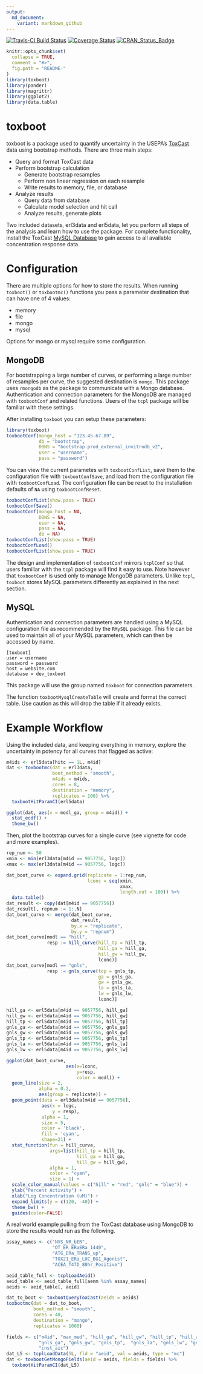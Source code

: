 ```yaml
---
output:
  md_document:
    variant: markdown_github
---
```


<!-- README.md is generated from README.Rmd. Please edit that file -->

[![Travis-CI Build Status](https://travis-ci.org/ericwatt/toxboot.svg?branch=master)](https://travis-ci.org/ericwatt/toxboot)
[![Coverage Status](https://img.shields.io/codecov/c/github/ericwatt/toxboot/master.svg)](https://codecov.io/github/ericwatt/toxboot?branch=master)
[![CRAN_Status_Badge](http://www.r-pkg.org/badges/version/toxboot)](https://cran.r-project.org/package=toxboot)

```r
knitr::opts_chunk$set(
  collapse = TRUE,
  comment = "#>",
  fig.path = "README-"
)
library(toxboot)
library(pander)
library(magrittr)
library(ggplot2)
library(data.table)
```

# toxboot

toxboot is a package used to quantify uncertainty in the USEPA's [ToxCast](https://www.epa.gov/chemical-research/toxicity-forecaster-toxcasttm-data) data using bootstrap methods. 
There are three main steps:

* Query and format ToxCast data
* Perform bootstrap calculation
    + Generate bootstrap resamples
    + Perform non linear regression on each resample
    + Write results to memory, file, or database
* Analyze results
    + Query data from database
    + Calculate model selection and hit call
    + Analyze results, generate plots
    
Two included datasets, erl3data and erl5data, let you perform all steps of the analysis and learn how to use the package. 
For complete functionality, install the ToxCast [MySQL Database](ftp://newftp.epa.gov/comptox/High_Throughput_Screening_Data/MySQL_Data) to gain access to all available concentration response data.

# Configuration

There are multiple options for how to store the results. When running `toxboot()` or `toxbootmc()` functions you pass a parameter destination that can have one of 4 values:

* memory
* file
* mongo
* mysql

Options for mongo or mysql require some configuration.

## MongoDB

For bootstrapping a large number of curves, or performing a large number of resamples per curve, the suggested destination is `mongo`. 
This package uses `rmongodb` as the package to communicate with a Mongo database. 
Authentication and connection parameters for the MongoDB are managed with `toxbootConf` and related functions. 
Users of the `tcpl` package will be familiar with these settings.

After installing `toxboot` you can setup these parameters:

```r
library(toxboot)
toxbootConf(mongo_host = "123.45.67.89",
            db = "bootstrap",
            DBNS = "bootstrap.prod_external_invitrodb_v2",
            user = "username",
            pass = "password")
```

You can view the current parametes with `toxbootConfList`, save them to the configuration file with `toxbootConfSave`, and load from the configuration file with `toxbootConfLoad`. 
The configuration file can be reset to the installation defaults of `NA` using `toxbootConfReset`.

```r
toxbootConfList(show.pass = TRUE)
toxbootConfSave()
toxbootConf(mongo_host = NA, 
            DBNS = NA, 
            user = NA, 
            pass = NA, 
            db = NA)
toxbootConfList(show.pass = TRUE)
toxbootConfLoad()
toxbootConfList(show.pass = TRUE)
```

The design and implementation of `toxbootConf` mirrors `tcplConf` so that users familiar with the `tcpl` package will find it easy to use. 
Note however that `toxbootConf` is used only to manage MongoDB parameters. 
Unlike `tcpl`, `toxboot` stores MySQL parameters differently as explained in the next section.

## MySQL

Authentication and connection parameters are handled using a MySQL configuration file as recommended by the `RMySQL` package. 
This file can be used to maintain all of your MySQL parameters, which can then be accessed by name.

```
[toxboot]
user = username
password = password
host = website.com
database = dev_toxboot
```

This package will use the group named `toxboot` for connection parameters.

The function `toxbootMysqlCreateTable` will create and format the correct table.
Use caution as this will drop the table if it already exists.

# Example Workflow

Using the included data, and keeping everything in memory, explore the uncertainty in potency for all curves that flagged as active:

```r
m4ids <- erl5data[hitc == 1L, m4id]
dat <- toxbootmc(dat = erl3data, 
                 boot_method = "smooth",
                 m4ids = m4ids,
                 cores = 8, 
                 destination = "memory", 
                 replicates = 100) %>%
  toxbootHitParamCI(erl5data)

ggplot(dat, aes(x = modl_ga, group = m4id)) + 
  stat_ecdf() + 
  theme_bw()
```

Then, plot the bootstrap curves for a single curve (see vignette for code and more examples).

```r
rep_num <- 50
xmin <- min(erl3data[m4id == 9057756, logc])
xmax <- max(erl3data[m4id == 9057756, logc])

dat_boot_curve <- expand.grid(replicate = 1:rep_num,
                              lconc = seq(xmin,
                                          xmax,
                                          length.out = 100)) %>%
  data.table()
dat_result <- copy(dat[m4id == 9057756])
dat_result[, repnum := 1:.N]
dat_boot_curve <- merge(dat_boot_curve,
                        dat_result,
                        by.x = "replicate",
                        by.y = "repnum")
dat_boot_curve[modl == "hill", 
               resp := hill_curve(hill_tp = hill_tp, 
                                  hill_ga = hill_ga, 
                                  hill_gw = hill_gw, 
                                  lconc)]
dat_boot_curve[modl == "gnls", 
               resp := gnls_curve(top = gnls_tp, 
                                  ga = gnls_ga, 
                                  gw = gnls_gw, 
                                  la = gnls_la, 
                                  lw = gnls_lw, 
                                  lconc)]

hill_ga <- erl5data[m4id == 9057756, hill_ga]
hill_gw <- erl5data[m4id == 9057756, hill_gw]
hill_tp <- erl5data[m4id == 9057756, hill_tp]
gnls_ga <- erl5data[m4id == 9057756, gnls_ga]
gnls_gw <- erl5data[m4id == 9057756, gnls_gw]
gnls_tp <- erl5data[m4id == 9057756, gnls_tp]
gnls_la <- erl5data[m4id == 9057756, gnls_la]
gnls_lw <- erl5data[m4id == 9057756, gnls_lw]

ggplot(dat_boot_curve, 
                      aes(x=lconc, 
                          y=resp,
                          color = modl)) +
  geom_line(size = 2,
            alpha = 0.2,
            aes(group = replicate)) +
  geom_point(data = erl3data[m4id == 9057756],
             aes(x = logc,
                 y = resp),
             alpha = 1,
             size = 5,
             color = 'black', 
             fill = 'cyan', 
             shape=21) +
  stat_function(fun = hill_curve, 
                args=list(hill_tp = hill_tp, 
                          hill_ga = hill_ga, 
                          hill_gw = hill_gw),
                alpha = 1,
                color = "cyan", 
                size = 1) +
  scale_color_manual(values = c("hill" = "red", "gnls" = "blue")) +
  ylab("Percent Activity") +
  xlab("Log Concentration (uM)") +
  expand_limits(y = c(120, -40)) +
  theme_bw() +
  guides(color=FALSE)
```

A real world example pulling from the ToxCast database using MongoDB to store the results would run as the following.

```r
assay_names <- c("NVS_NR_bER",
                 "OT_ER_ERaERa_1440",
                 "ATG_ERa_TRANS_up",
                 "TOX21_ERa_LUC_BG1_Agonist",
                 "ACEA_T47D_80hr_Positive")

aeid_table_full <- tcplLoadAeid()
aeid_table <- aeid_table_full[aenm %in% assay_names]
aeids <- aeid_table[, aeid]

dat_to_boot <- toxbootQueryToxCast(aeids = aeids)
toxbootmc(dat = dat_to_boot, 
          boot_method = "smooth",
          cores = 40, 
          destination = "mongo", 
          replicates = 1000) 

fields <- c("m4id", "max_med", "hill_ga", "hill_gw", "hill_tp", "hill_aic", 
            "gnls_ga", "gnls_gw", "gnls_tp",  "gnls_la", "gnls_lw", "gnls_aic", 
            "cnst_aic")
dat_L5 <- tcplLoadData(5L, fld = "aeid", val = aeids, type = "mc")
dat <- toxbootGetMongoFields(aeid = aeids, fields = fields) %>%
  toxbootHitParamCI(dat_L5)
```

